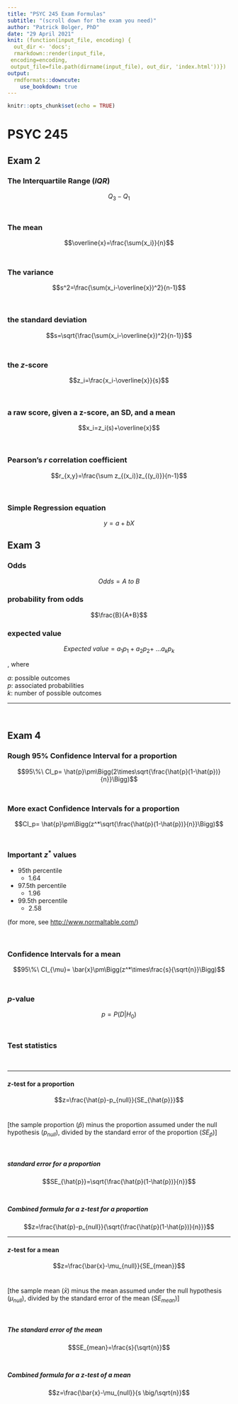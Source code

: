 ```yaml
---
title: "PSYC 245 Exam Formulas"
subtitle: "(scroll down for the exam you need)"
author: "Patrick Bolger, PhD"
date: "29 April 2021"
knit: (function(input_file, encoding) {
  out_dir <- 'docs';
  rmarkdown::render(input_file,
 encoding=encoding,
 output_file=file.path(dirname(input_file), out_dir, 'index.html'))})
output: 
  rmdformats::downcute:
    use_bookdown: true
---
```


```r
knitr::opts_chunk$set(echo = TRUE)
```


# PSYC 245

## Exam 2

### The Interquartile Range (*IQR*)

$$Q_3-Q_1$$
<br/>

### The mean

$$\overline{x}=\frac{\sum{x_i}}{n}$$
<br/>

### The variance


$$s^2=\frac{\sum(x_i-\overline{x})^2}{n-1}$$

<br/>

### the standard deviation

$$s=\sqrt{\frac{\sum(x_i-\overline{x})^2}{n-1}}$$
<br/>

### the *z*-score


$$z_i=\frac{x_i-\overline{x}}{s}$$

<br/>

### a raw score, given a z-score, an SD, and a mean

$$x_i=z_i(s)+\overline{x}$$

<br/>

### Pearson's *r* correlation coefficient

$$r_{x,y}=\frac{\sum z_{(x_i)}z_{(y_i)}}{n-1}$$

<br/>

### Simple Regression equation

$$y=a+bX$$

## Exam 3

### Odds

$$Odds = A\ to\ B$$

### probability from odds

$$\frac{B}{A+B}$$

### expected value

$$Expected\ value=a_1p_1+a_2p_2+\ ...a_kp_k$$

, where

*a*: possible outcomes  
*p*: associated probabilities  
*k*: number of possible outcomes  

---

<br/>

## Exam 4

### **Rough** 95% Confidence Interval for a proportion

$$95\%\ CI_p= \hat{p}\pm\Bigg(2\times\sqrt{\frac{\hat{p}(1-\hat{p})}{n}}\Bigg)$$
<br/>

### **More exact** Confidence Intervals for a proportion

$$CI_p= \hat{p}\pm\Bigg(z^*\sqrt{\frac{\hat{p}(1-\hat{p})}{n}}\Bigg)$$
<br/>

### Important $z^*$ values

- 95th percentile  
  - 1.64  
- 97.5th percentile  
  - 1.96  
- 99.5th percentile  
  - 2.58  
  
(for more, see [http://www.normaltable.com/](http://www.normaltable.com/))
  
<br/>

### Confidence Intervals for a mean

$$95\%\ CI_{\mu}= \bar{x}\pm\Bigg(z^*\times\frac{s}{\sqrt{n}}\Bigg)$$
<br/>

### *p*-value

$$p=P\big(D|H_0\big)$$
<br/>

### Test statistics

<br/>

---

#### *z*-test for a proportion

$$z=\frac{\hat{p}-p_{null}}{SE_{\hat{p}}}$$
<br/>

[the sample proportion ($\hat{p}$) minus the proportion assumed under the null hypothesis ($p_{null}$), divided by the standard error of the proportion ($SE_{\hat{p}}$)]

<br/>

##### standard error for a proportion

$$SE_{\hat{p}}=\sqrt{\frac{\hat{p}(1-\hat{p})}{n}}$$
<br/>

##### Combined formula for a *z*-test for a proportion

$$z=\frac{\hat{p}-p_{null}}{\sqrt{\frac{\hat{p}(1-\hat{p})}{n}}}$$

---

#### *z*-test for a mean

$$z=\frac{\bar{x}-\mu_{null}}{SE_{mean}}$$
<br/>

[the sample mean ($\bar{x}$) minus the mean assumed under the null hypothesis ($\mu_{null}$), divided by the standard error of the mean ($SE_{mean}$)]

<br/>

##### The standard error of the mean

$$SE_{mean}=\frac{s}{\sqrt{n}}$$
<br/>

##### Combined formula for a *z*-test of a mean

$$z=\frac{\bar{x}-\mu_{null}}{s \big/\sqrt{n}}$$